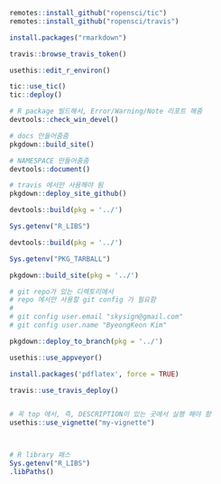 ``` r
remotes::install_github("ropensci/tic")
remotes::install_github("ropensci/travis")

install.packages("rmarkdown") 
```

``` r
travis::browse_travis_token()
```

``` r
usethis::edit_r_environ()
```
``` r
tic::use_tic()
tic::deploy()
```

``` r
# R package 빌드해서, Error/Warning/Note 리포트 해줌
devtools::check_win_devel()
```

``` r
# docs 만들어줌줌
pkgdown::build_site()
```

``` r
# NAMESPACE 만들어줌줌
devtools::document()
```

``` r
# travis 에서만 사용해야 됨
pkgdown::deploy_site_github()
```

``` r
devtools::build(pkg = '../')

Sys.getenv("R_LIBS")
```

``` r
devtools::build(pkg = '../')

Sys.getenv("PKG_TARBALL")
```

``` r
pkgdown::build_site(pkg = '../')

# git repo가 있는 디렉토리에서
# repo 에서만 사용할 git config 가 필요함
#
# git config user.email "skysign@gmail.com"
# git config user.name "ByeongKeon Kim"

pkgdown::deploy_to_branch(pkg = '../')
```

``` r
usethis::use_appveyor()
```

``` r
install.packages('pdflatex', force = TRUE)
```


``` r
travis::use_travis_deploy()
```

``` r

```

``` r
# 꼭 top 에서, 즉, DESCRIPTION이 있는 곳에서 실행 해야 함
usethis::use_vignette("my-vignette")
```

``` r

```

``` r

```

``` r
# R library 패스
Sys.getenv("R_LIBS")
.libPaths()
```

``` r

```